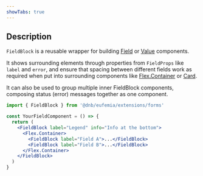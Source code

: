 ```yaml
---
showTabs: true
---
```



## Description

`FieldBlock` is a reusable wrapper for building [Field](/uilib/extensions/forms/create-component/Field) or [Value](/uilib/extensions/forms/create-component/Value) components.

It shows surrounding elements through properties from `FieldProps` like `label` and `error`, and ensure that spacing between different fields work as required when put into surrounding components like [Flex.Container](/uilib/layout/flex/container/) or [Card](/uilib/components/card/).

It can also be used to group multiple inner FieldBlock components, composing status (error) messages together as one component.

```jsx
import { FieldBlock } from '@dnb/eufemia/extensions/forms'

const YourFieldComponent = () => {
  return (
    <FieldBlock label="Legend" info="Info at the bottom">
      <Flex.Container>
        <FieldBlock label="Field A">...</FieldBlock>
        <FieldBlock label="Field B">...</FieldBlock>
      </Flex.Container>
    </FieldBlock>
  )
}
```

<Demos />
